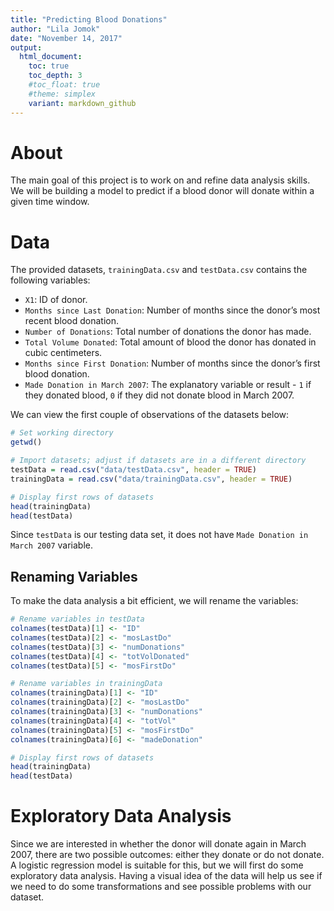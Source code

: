 ```yaml
---
title: "Predicting Blood Donations"
author: "Lila Jomok"
date: "November 14, 2017"
output:
  html_document:
    toc: true
    toc_depth: 3
    #toc_float: true
    #theme: simplex
    variant: markdown_github
---
```


# About
The main goal of this project is to work on and refine data analysis skills. We will be building a model to predict if a blood donor will donate within a given time window. 

# Data
The provided datasets, `trainingData.csv` and `testData.csv` contains the following variables:

- `X1`: ID of donor.
- `Months since Last Donation`: Number of months since the donor's most recent blood donation.
- `Number of Donations`: Total number of donations the donor has made.
- `Total Volume Donated`: Total amount of blood the donor has donated in cubic centimeters.
- `Months since First Donation`: Number of months since the donor's first blood donation.
- `Made Donation in March 2007`: The explanatory variable or result - `1` if they donated blood, `0` if they did not donate blood in March 2007.

We can view the first couple of observations of the datasets below:
```r
# Set working directory
getwd()

# Import datasets; adjust if datasets are in a different directory
testData = read.csv("data/testData.csv", header = TRUE)
trainingData = read.csv("data/trainingData.csv", header = TRUE)

# Display first rows of datasets
head(trainingData)
head(testData)
```
Since `testData` is our testing data set, it does not have `Made Donation in March 2007` variable.

## Renaming Variables
To make the data analysis a bit efficient, we will rename the variables:
```r
# Rename variables in testData
colnames(testData)[1] <- "ID"
colnames(testData)[2] <- "mosLastDo"
colnames(testData)[3] <- "numDonations"
colnames(testData)[4] <- "totVolDonated"
colnames(testData)[5] <- "mosFirstDo"

# Rename variables in trainingData
colnames(trainingData)[1] <- "ID"
colnames(trainingData)[2] <- "mosLastDo"
colnames(trainingData)[3] <- "numDonations"
colnames(trainingData)[4] <- "totVol"
colnames(trainingData)[5] <- "mosFirstDo"
colnames(trainingData)[6] <- "madeDonation"

# Display first rows of datasets
head(trainingData)
head(testData)
```

# Exploratory Data Analysis
Since we are interested in whether the donor will donate again in March 2007, there are two possible outcomes: either they donate or do not donate. A logistic regression model is suitable for this, but we will first do some exploratory data analysis. Having a visual idea of the data will help us see if we need to do some transformations and see possible problems with our dataset.